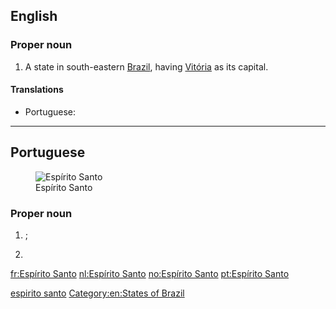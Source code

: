 ==English==
{{wikipedia}}

===Proper noun===
{{en-proper noun|head=[[Espírito]] [[santo|Santo]]}}

# A state in south-eastern [[Brazil]], having [[Vitória]] as its capital.

====Translations====
{{trans-top|state in south-eastern Brazil}}
* Portuguese: {{t|pt|Espírito Santo|m}}
{{trans-mid}}
{{trans-bottom}}

[[Category:English terms spelled with Í|espirito santo]]
[[Category:en:States of Brazil]]

----

==Portuguese==
[[Image:Brazil State EspiritoSanto.svg|thumb|Espírito Santo]]

===Proper noun===
{{pt-proper noun|m}}

# {{lb|pt|Christianity}} {{l|en|Holy Ghost}}; {{l|en|Holy Spirit}} {{gloss|one of the three figures of the Holy Trinity}}
# {{l|en|Espírito Santo}} {{gloss|state in southeastern Brazil}}

{{catlangcode|pt|States of Brazil}}

[[fr:Espírito Santo]]
[[nl:Espírito Santo]]
[[no:Espírito Santo]]
[[pt:Espírito Santo]]